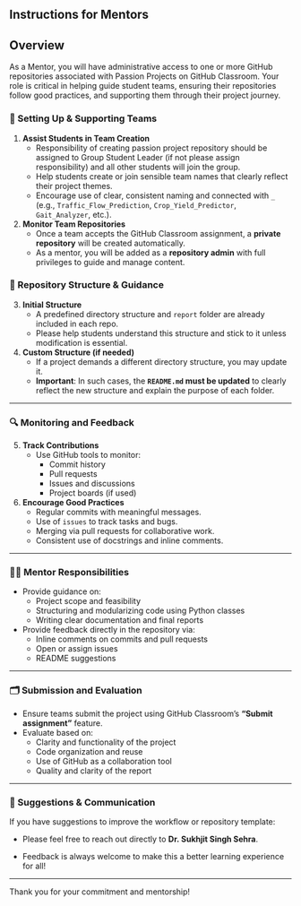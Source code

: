 ## Instructions for Mentors


## Overview

As a Mentor, you will have administrative access to one or more GitHub repositories associated with Passion Projects on GitHub Classroom. Your role is critical in helping guide student teams, ensuring their repositories follow good practices, and supporting them through their project journey.


### 👥 Setting Up & Supporting Teams

1. **Assist Students in Team Creation**  
   - Responsibility of creating passion project repository should be assigned to Group Student Leader (if not please assign responsibility) and all other students will join the group. 
   - Help students create or join sensible team names that clearly reflect their project themes.
   - Encourage use of clear, consistent naming and connected with `_` (e.g., `Traffic_Flow_Prediction`, `Crop_Yield_Predictor`, `Gait_Analyzer`, etc.).

2. **Monitor Team Repositories**  
   - Once a team accepts the GitHub Classroom assignment, a **private repository** will be created automatically.
   - As a mentor, you will be added as a **repository admin** with full privileges to guide and manage content.


### 📁 Repository Structure & Guidance

3. **Initial Structure**  
   - A predefined directory structure and `report` folder are already included in each repo.
   - Please help students understand this structure and stick to it unless modification is essential.

4. **Custom Structure (if needed)**  
   - If a project demands a different directory structure, you may update it.
   - **Important**: In such cases, the **`README.md` must be updated** to clearly reflect the new structure and explain the purpose of each folder.

---

### 🔍 Monitoring and Feedback

5. **Track Contributions**  
   - Use GitHub tools to monitor:
     - Commit history
     - Pull requests
     - Issues and discussions
     - Project boards (if used)

6. **Encourage Good Practices**
   - Regular commits with meaningful messages.
   - Use of `issues` to track tasks and bugs.
   - Merging via pull requests for collaborative work.
   - Consistent use of docstrings and inline comments.

---

### 🧑‍🏫 Mentor Responsibilities

- Provide guidance on:
  - Project scope and feasibility
  - Structuring and modularizing code using Python classes
  - Writing clear documentation and final reports

- Provide feedback directly in the repository via:
  - Inline comments on commits and pull requests
  - Open or assign issues
  - README suggestions

---

### 🗂️ Submission and Evaluation

- Ensure teams submit the project using GitHub Classroom's **"Submit assignment"** feature.
- Evaluate based on:
  - Clarity and functionality of the project
  - Code organization and reuse
  - Use of GitHub as a collaboration tool
  - Quality and clarity of the report

---

### 📣 Suggestions & Communication

If you have suggestions to improve the workflow or repository template:

- Please feel free to reach out directly to **Dr. Sukhjit Singh Sehra**.

- Feedback is always welcome to make this a better learning experience for all!

---

Thank you for your commitment and mentorship!

